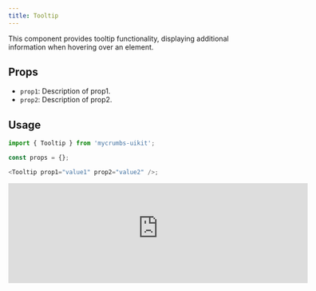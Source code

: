 ```yaml
---
title: Tooltip 
---
```


This component provides tooltip functionality, displaying additional information when hovering over an element.

## Props

- `prop1`: Description of prop1.
- `prop2`: Description of prop2.

## Usage

```typescript
import { Tooltip } from 'mycrumbs-uikit';

const props = {};

<Tooltip prop1="value1" prop2="value2" />;
```

<iframe 
  src="https://663a6564311e0ec20c42bab9-xlpxfwvbkd.chromatic.com/iframe.html?args=placement:left&id=components-tooltip--template" 
  width="600" 
  height="200"
  style={{ borderRadius: '12px' }}
  className="flex"
  frameBorder="0"
/>


```javascript
import * as RadixTooltip from '@radix-ui/react-tooltip';
import { type FC, type ReactNode } from 'react';
import 'tippy.js/dist/tippy.css';

interface TooltipProps {
  arrow?: boolean;
  asPopover?: boolean;
  children: ReactNode;
  className?: string;
  content: ReactNode;
  /**
   * Make the popup content interactive i.e clickable or selectable
   */
  interactive?: boolean;
  placement?: 'bottom' | 'left' | 'right' | 'top';
  theme?: string;
  withDelay?: boolean;
}

export const Tooltip: FC<TooltipProps> = ({
  children,
  className = '',
  content,
  placement = 'right',
  withDelay = false
}) => {
  return (
    <RadixTooltip.Provider delayDuration={withDelay ? 400 : 0}>
      <RadixTooltip.Root>
        <RadixTooltip.Trigger asChild>
          <span>{children}</span>
        </RadixTooltip.Trigger>
        <RadixTooltip.Portal>
          <RadixTooltip.Content
            className="z-10 hidden !rounded-lg bg-gray-700 px-3 py-0.5 !text-xs !leading-6 tracking-wide text-white sm:block"
            side={placement}
            sideOffset={5}
          >
            <span className={className}>{content}</span>
            <RadixTooltip.Arrow className="fill-gray-700" />
          </RadixTooltip.Content>
        </RadixTooltip.Portal>
      </RadixTooltip.Root>
    </RadixTooltip.Provider>
  );
};

```